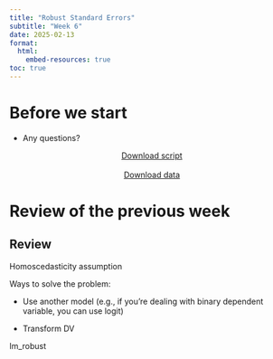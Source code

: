 ```yaml
---
title: "Robust Standard Errors"
subtitle: "Week 6"
date: 2025-02-13
format: 
  html:
    embed-resources: true
toc: true
---
```


# Before we start

-   Any questions?

<center>
<a href="https://artur-baranov.github.io/nu-ps405-ds/scripts/ps405-d_5.qmd" class="btn btn-primary" role="button" download="ps405-d_5.qmd" style="width:200px" target="_blank">Download script</a>
</center>
<br>
<center>
<a href="https://artur-baranov.github.io/nu-ps405-ds/data/sipri.csv" class="btn btn-primary" role="button" download="sipri.csv" style="width:200px" target="_blank">Download data</a>
</center>

# Review of the previous week

::: callout-note
## Review

:::



Homoscedasticity assumption 

Ways to solve the problem:

-   Use another model (e.g., if you're dealing with binary dependent variable, you can use logit)

-   Transform DV

lm_robust

